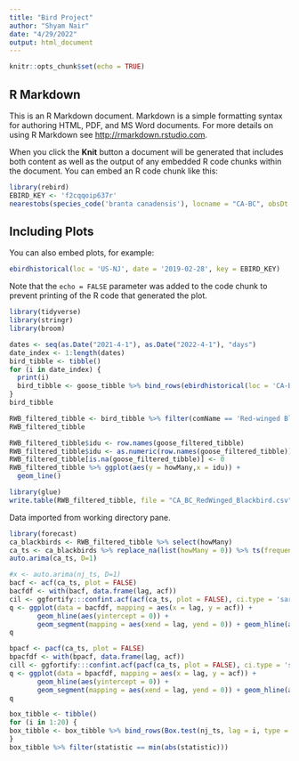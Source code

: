 ---
title: "Bird Project"
author: "Shyam Nair"
date: "4/29/2022"
output: html_document
---

```{r setup, include=FALSE}
knitr::opts_chunk$set(echo = TRUE)
```

## R Markdown

This is an R Markdown document. Markdown is a simple formatting syntax for authoring HTML, PDF, and MS Word documents. For more details on using R Markdown see <http://rmarkdown.rstudio.com>.

When you click the **Knit** button a document will be generated that includes both content as well as the output of any embedded R code chunks within the document. You can embed an R code chunk like this:

```{r cars}
library(rebird)
EBIRD_KEY <- 'f2cqqoip637r'
nearestobs(species_code('branta canadensis'), locname = "CA-BC", obsDt = '2022-02-28 0:00', back = 30, key = EBIRD_KEY)
```

## Including Plots

You can also embed plots, for example:

```{r pressure}
ebirdhistorical(loc = 'US-NJ', date = '2019-02-28', key = EBIRD_KEY)
```

Note that the `echo = FALSE` parameter was added to the code chunk to prevent printing of the R code that generated the plot.

```{r}
library(tidyverse)
library(stringr)
library(broom)
```


```{r}
dates <- seq(as.Date("2021-4-1"), as.Date("2022-4-1"), "days")
date_index <- 1:length(dates)
bird_tibble <- tibble()
for (i in date_index) {
  print(i)
  bird_tibble <- goose_tibble %>% bind_rows(ebirdhistorical(loc = 'CA-BC', date = dates[i], key = EBIRD_KEY))
}
bird_tibble
```


```{r}
RWB_filtered_tibble <- bird_tibble %>% filter(comName == 'Red-winged Blackbird')
RWB_filtered_tibble
```
```{r}
RWB_filtered_tibble$idu <- row.names(goose_filtered_tibble)
RWB_filtered_tibble$idu <- as.numeric(row.names(goose_filtered_tibble))
RWB_filtered_tibble[is.na(goose_filtered_tibble)] <- 0
RWB_filtered_tibble %>% ggplot(aes(y = howMany,x = idu)) +
  geom_line()
```

```{r}
library(glue)
write.table(RWB_filtered_tibble, file = "CA_BC_RedWinged_Blackbird.csv", sep=",", row.names=FALSE)
```

Data imported from working directory pane.

```{r}
library(forecast)
ca_blackbirds <- RWB_filtered_tibble %>% select(howMany)
ca_ts <- ca_blackbirds %>% replace_na(list(howMany = 0)) %>% ts(frequency=12)
auto.arima(ca_ts, D=1)
```

```{r}
#x <- auto.arima(nj_ts, D=1)
bacf <- acf(ca_ts, plot = FALSE)
bacfdf <- with(bacf, data.frame(lag, acf))
cil <- ggfortify:::confint.acf(acf(ca_ts, plot = FALSE), ci.type = 'sarima')
q <- ggplot(data = bacfdf, mapping = aes(x = lag, y = acf)) +
       geom_hline(aes(yintercept = 0)) +
       geom_segment(mapping = aes(xend = lag, yend = 0)) + geom_hline(aes(yintercept = cil), linetype = 3, color = 'darkblue') + geom_hline(aes(yintercept = -cil), linetype = 3, color = 'darkblue') + ggtitle("ACF Plot") + theme(plot.title = element_text(size = 10)) + theme(plot.title = element_text(hjust = 0.5)) + xlab("Lag") + ylab("autocorrelation")
q
```


```{r}
bpacf <- pacf(ca_ts, plot = FALSE)
bpacfdf <- with(bpacf, data.frame(lag, acf))
cill <- ggfortify:::confint.acf(pacf(ca_ts, plot = FALSE), ci.type = 'sarima')
q <- ggplot(data = bpacfdf, mapping = aes(x = lag, y = acf)) +
       geom_hline(aes(yintercept = 0)) +
       geom_segment(mapping = aes(xend = lag, yend = 0)) + geom_hline(aes(yintercept = cill), linetype = 3, color = 'darkblue') + geom_hline(aes(yintercept = -cill), linetype = 3, color = 'darkblue') + ggtitle("PACF Plot") + theme(plot.title = element_text(size = 10)) + theme(plot.title = element_text(hjust = 0.5)) + xlab("Lag") + ylab("Partial Autocorrelation")
q
```

```{r}
box_tibble <- tibble()
for (i in 1:20) {
box_tibble <- box_tibble %>% bind_rows(Box.test(nj_ts, lag = i, type = "Ljung") %>% tidy())
}
box_tibble %>% filter(statistic == min(abs(statistic)))
```